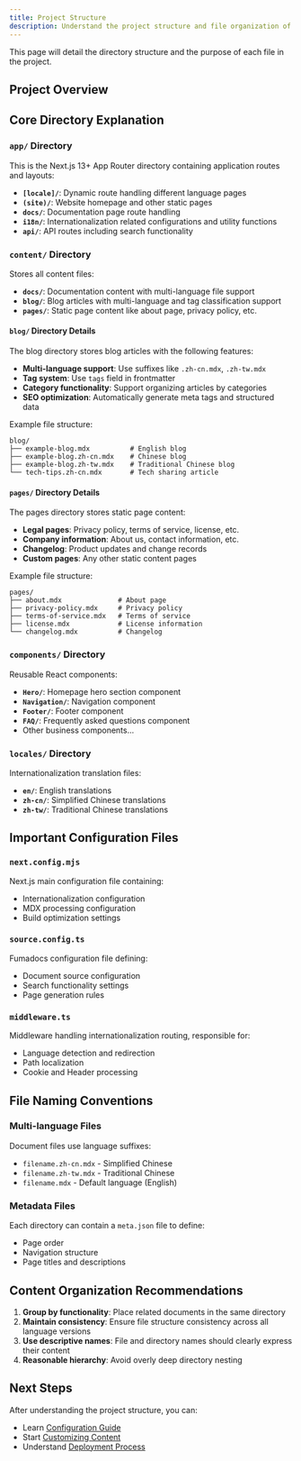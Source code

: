 ```yaml
---
title: Project Structure
description: Understand the project structure and file organization of the Fumadocs internationalization template
---
```



This page will detail the directory structure and the purpose of each file in the project.

## Project Overview

<Files>
  <Folder name="app" defaultOpen>
    <Folder name="[locale]">
      <Folder name="(site)">
        <File name="page.tsx" />
        <File name="layout.tsx" />
      </Folder>
      <Folder name="docs">
        <File name="[[...slug]]/page.tsx" />
        <File name="layout.tsx" />
      </Folder>
      <File name="layout.tsx" />
    </Folder>
    <Folder name="api">
      <Folder name="search">
        <File name="route.ts" />
      </Folder>
    </Folder>
    <Folder name="i18n">
      <File name="navigation.ts" />
      <File name="request.ts" />
      <File name="routing.ts" />
    </Folder>
    <File name="i18n.ts" />
  </Folder>
  <Folder name="components">
    <File name="..." />
  </Folder>
  <Folder name="content" defaultOpen>
    <Folder name="docs" defaultOpen>
      <File name="index.mdx" />
      <File name="index.zh-cn.mdx" />
      <File name="index.zh-tw.mdx" />
      <File name="meta.json" />
      <Folder name="get-started">
        <File name="index.mdx" />
        <File name="installation.mdx" />
        <File name="meta.json" />
      </Folder>
    </Folder>
    <Folder name="blog">
      <File name="example-blog.mdx" />
      <File name="example-blog.zh-cn.mdx" />
      <File name="example-blog.zh-tw.mdx" />
      <File name="7-useful-tips-from-python-experts-in-programming.md" />
    </Folder>
    <Folder name="pages">
      <File name="about.mdx" />
      <File name="changelog.mdx" />
      <File name="license.mdx" />
      <File name="privacy-policy.mdx" />
      <File name="terms-of-service.mdx" />
    </Folder>
  </Folder>
  <Folder name="locales">
    <Folder name="en">
      <File name="index.json" />
    </Folder>
    <Folder name="zh-cn">
      <File name="index.json" />
    </Folder>
    <Folder name="zh-tw">
      <File name="index.json" />
    </Folder>
  </Folder>
  <File name="next.config.mjs" />
  <File name="source.config.ts" />
  <File name="middleware.ts" />
</Files>

## Core Directory Explanation

### `app/` Directory

This is the Next.js 13+ App Router directory containing application routes and layouts:

- **`[locale]/`**: Dynamic route handling different language pages
- **`(site)/`**: Website homepage and other static pages
- **`docs/`**: Documentation page route handling
- **`i18n/`**: Internationalization related configurations and utility functions
- **`api/`**: API routes including search functionality

### `content/` Directory

Stores all content files:

- **`docs/`**: Documentation content with multi-language file support
- **`blog/`**: Blog articles with multi-language and tag classification support
- **`pages/`**: Static page content like about page, privacy policy, etc.

#### `blog/` Directory Details

The blog directory stores blog articles with the following features:

- **Multi-language support**: Use suffixes like `.zh-cn.mdx`, `.zh-tw.mdx`
- **Tag system**: Use `tags` field in frontmatter
- **Category functionality**: Support organizing articles by categories
- **SEO optimization**: Automatically generate meta tags and structured data

Example file structure:
```
blog/
├── example-blog.mdx          # English blog
├── example-blog.zh-cn.mdx    # Chinese blog
├── example-blog.zh-tw.mdx    # Traditional Chinese blog
└── tech-tips.zh-cn.mdx       # Tech sharing article
```

#### `pages/` Directory Details

The pages directory stores static page content:

- **Legal pages**: Privacy policy, terms of service, license, etc.
- **Company information**: About us, contact information, etc.
- **Changelog**: Product updates and change records
- **Custom pages**: Any other static content pages

Example file structure:
```
pages/
├── about.mdx              # About page
├── privacy-policy.mdx     # Privacy policy
├── terms-of-service.mdx   # Terms of service
├── license.mdx            # License information
└── changelog.mdx          # Changelog
```

### `components/` Directory

Reusable React components:

- **`Hero/`**: Homepage hero section component
- **`Navigation/`**: Navigation component
- **`Footer/`**: Footer component
- **`FAQ/`**: Frequently asked questions component
- Other business components...

### `locales/` Directory

Internationalization translation files:

- **`en/`**: English translations
- **`zh-cn/`**: Simplified Chinese translations
- **`zh-tw/`**: Traditional Chinese translations

## Important Configuration Files

### `next.config.mjs`

Next.js main configuration file containing:

- Internationalization configuration
- MDX processing configuration
- Build optimization settings

### `source.config.ts`

Fumadocs configuration file defining:

- Document source configuration
- Search functionality settings
- Page generation rules

### `middleware.ts`

Middleware handling internationalization routing, responsible for:

- Language detection and redirection
- Path localization
- Cookie and Header processing

## File Naming Conventions

### Multi-language Files

Document files use language suffixes:

- `filename.zh-cn.mdx` - Simplified Chinese
- `filename.zh-tw.mdx` - Traditional Chinese
- `filename.mdx` - Default language (English)

### Metadata Files

Each directory can contain a `meta.json` file to define:

- Page order
- Navigation structure
- Page titles and descriptions

## Content Organization Recommendations

1. **Group by functionality**: Place related documents in the same directory
2. **Maintain consistency**: Ensure file structure consistency across all language versions
3. **Use descriptive names**: File and directory names should clearly express their content
4. **Reasonable hierarchy**: Avoid overly deep directory nesting

## Next Steps

After understanding the project structure, you can:

- Learn [Configuration Guide](/docs/get-started/configuration)
- Start [Customizing Content](/docs/get-started/customization)
- Understand [Deployment Process](/docs/get-started/deployment)